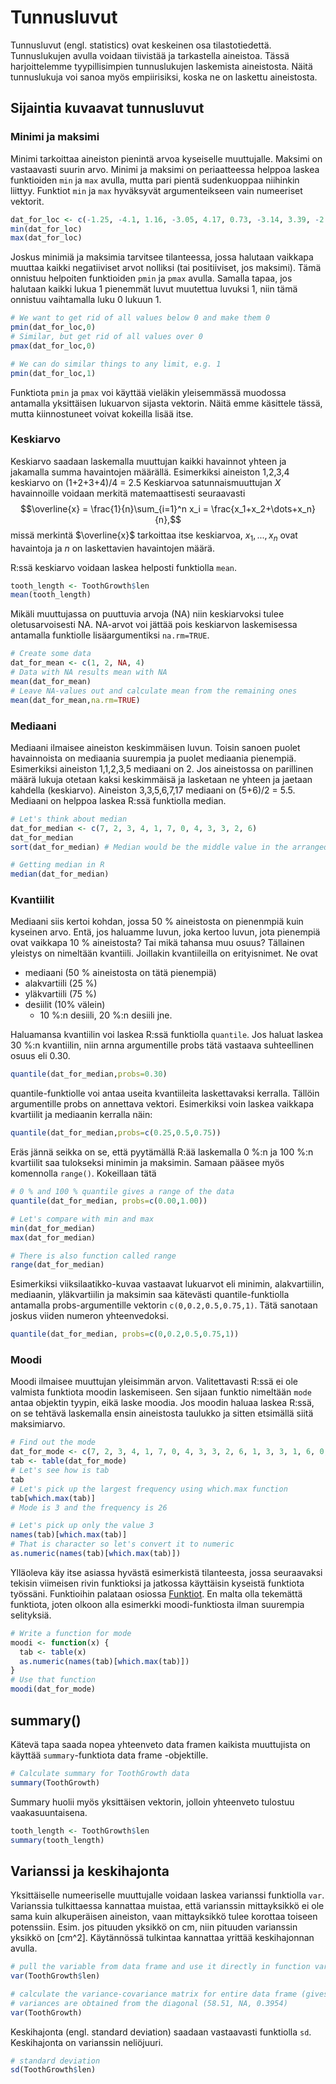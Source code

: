 # Tunnusluvut {#statistics}

Tunnusluvut (engl. statistics) ovat keskeinen osa tilastotiedettä. Tunnuslukujen avulla voidaan tiivistää ja tarkastella aineistoa. Tässä harjoittelemme tyypillisimpien tunnuslukujen laskemista aineistosta. Näitä tunnuslukuja voi sanoa myös empiirisiksi, koska ne on laskettu aineistosta.

## Sijaintia kuvaavat tunnusluvut

### Minimi ja maksimi
Minimi tarkoittaa aineiston pienintä arvoa kyseiselle muuttujalle. Maksimi on vastaavasti suurin arvo. Minimi ja maksimi on periaatteessa helppoa laskea funktioiden ```min``` ja ```max``` avulla, mutta pari pientä sudenkuoppaa niihinkin liittyy. Funktiot ```min``` ja ```max``` hyväksyvät argumenteikseen vain numeeriset vektorit.

```r
dat_for_loc <- c(-1.25, -4.1, 1.16, -3.05, 4.17, 0.73, -3.14, 3.39, -2.55, 0.4)
min(dat_for_loc)
max(dat_for_loc)
```

Joskus minimiä ja maksimia tarvitsee tilanteessa, jossa halutaan vaikkapa muuttaa kaikki negatiiviset arvot nolliksi (tai positiiviset, jos maksimi). Tämä onnistuu helpoiten funktioiden ```pmin``` ja ```pmax``` avulla. Samalla tapaa, jos halutaan kaikki lukua 1 pienemmät luvut muutettua luvuksi 1, niin tämä onnistuu vaihtamalla luku 0 lukuun 1. 
```r
# We want to get rid of all values below 0 and make them 0
pmin(dat_for_loc,0)
# Similar, but get rid of all values over 0
pmax(dat_for_loc,0)

# We can do similar things to any limit, e.g. 1
pmin(dat_for_loc,1)
```
Funktiota ```pmin``` ja ```pmax``` voi käyttää vieläkin yleisemmässä muodossa antamalla yksittäisen lukuarvon sijasta vektorin. Näitä emme käsittele tässä, mutta kiinnostuneet voivat kokeilla lisää itse.

### Keskiarvo

Keskiarvo saadaan laskemalla muuttujan kaikki havainnot yhteen ja jakamalla summa havaintojen määrällä. Esimerkiksi aineiston 1,2,3,4 keskiarvo on (1+2+3+4)/4 = 2.5 Keskiarvoa satunnaismuuttujan $X$ havainnoille voidaan merkitä matemaattisesti seuraavasti
$$\overline{x} = \frac{1}{n}\sum_{i=1}^n x_i = \frac{x_1+x_2+\dots+x_n}{n},$$
missä merkintä $\overline{x}$ tarkoittaa itse keskiarvoa, $x_1,...,x_n$ ovat havaintoja ja $n$ on laskettavien havaintojen määrä.

R:ssä keskiarvo voidaan laskea helposti funktiolla ```mean```.

```r
tooth_length <- ToothGrowth$len
mean(tooth_length)
```

Mikäli muuttujassa on puuttuvia arvoja (NA) niin keskiarvoksi tulee oletusarvoisesti NA. NA-arvot voi jättää pois keskiarvon laskemisessa antamalla funktiolle lisäargumentiksi ```na.rm=TRUE```.

```r
# Create some data
dat_for_mean <- c(1, 2, NA, 4)
# Data with NA results mean with NA
mean(dat_for_mean)
# Leave NA-values out and calculate mean from the remaining ones
mean(dat_for_mean,na.rm=TRUE)
```

### Mediaani

Mediaani ilmaisee aineiston keskimmäisen luvun. Toisin sanoen puolet havainnoista on mediaania suurempia ja puolet mediaania pienempiä. Esimerkiksi aineiston 1,1,2,3,5 mediaani on 2. Jos aineistossa on parillinen määrä lukuja otetaan kaksi keskimmäisä ja lasketaan ne yhteen ja jaetaan kahdella (keskiarvo). Aineiston 3,3,5,6,7,17 mediaani on (5+6)/2 = 5.5. Mediaani on helppoa laskea R:ssä funktiolla median.


```r
# Let's think about median
dat_for_median <- c(7, 2, 3, 4, 1, 7, 0, 4, 3, 3, 2, 6)
dat_for_median
sort(dat_for_median) # Median would be the middle value in the arranged data, thus 3

# Getting median in R
median(dat_for_median)
```
### Kvantiilit

Mediaani siis kertoi kohdan, jossa 50 % aineistosta on pienenmpiä kuin kyseinen arvo. Entä, jos haluamme luvun, joka kertoo luvun, jota pienempiä ovat vaikkapa 10 % aineistosta? Tai mikä tahansa muu osuus? Tällainen yleistys on nimeltään kvantiili. Joillakin kvantiileilla on erityisnimet. Ne ovat

 - mediaani (50 % aineistosta on tätä pienempiä)
 - alakvartiili (25 %)
 - yläkvartiili (75 %)
 - desiilit (10% välein)
    * 10 %:n desiili, 20 %:n desiili jne.

Haluamansa kvantiilin voi laskea R:ssä funktiolla ```quantile```. Jos haluat laskea 30 %:n kvantiilin, niin arnna argumentille probs tätä vastaava suhteellinen osuus eli 0.30.

```r
quantile(dat_for_median,probs=0.30)
```
quantile-funktiolle voi antaa useita kvantiileita laskettavaksi kerralla. Tällöin argumentille probs on annettava vektori. Esimerkiksi voin laskea vaikkapa kvartiilit ja mediaanin kerralla näin:

```r
quantile(dat_for_median,probs=c(0.25,0.5,0.75))
```
Eräs jännä seikka on se, että pyytämällä R:ää laskemalla 0 %:n ja 100 %:n kvartiilit saa tulokseksi minimin ja maksimin. Samaan pääsee myös komennolla ```range()```. Kokeillaan tätä
```r
# 0 % and 100 % quantile gives a range of the data
quantile(dat_for_median, probs=c(0.00,1.00))

# Let's compare with min and max
min(dat_for_median)
max(dat_for_median)

# There is also function called range
range(dat_for_median)
```
Esimerkiksi viiksilaatikko-kuvaa vastaavat lukuarvot eli minimin, alakvartiilin, mediaanin, yläkvartiilin ja maksimin saa kätevästi quantile-funktiolla antamalla probs-argumentille vektorin ```c(0,0.2,0.5,0.75,1)```. Tätä sanotaan joskus viiden numeron yhteenvedoksi.

```r
quantile(dat_for_median, probs=c(0,0.2,0.5,0.75,1))
```


### Moodi

Moodi ilmaisee muuttujan yleisimmän arvon. Valitettavasti R:ssä ei ole valmista funktiota moodin laskemiseen. Sen sijaan funktio nimeltään ```mode``` antaa objektin tyypin, eikä laske moodia. Jos moodin haluaa laskea R:ssä, on se tehtävä laskemalla ensin aineistosta taulukko ja sitten etsimällä siitä maksimiarvo.
```r
# Find out the mode
dat_for_mode <- c(7, 2, 3, 4, 1, 7, 0, 4, 3, 3, 2, 6, 1, 3, 3, 1, 6, 0, 1, 3, 0, 6, 4, 2, 3, 2, 2, 7, 3, 1, 5, 3, 4, 3, 3, 2, 2, 4, 2, 1, 5, 3, 2, 2, 2, 3, 4, 2, 5, 3, 4, 2, 1, 4, 2, 3, 1, 1, 4, 3, 2, 3, 5, 4, 4, 4, 1, 3, 1, 3, 5, 2, 3, 1, 4, 2, 4, 2, 1, 0, 3, 3, 3, 3, 4, 4, 4, 3, 4, 4, 2, 1, 2, 4, 4, 4, 6, 2, 3, 2)
tab <- table(dat_for_mode)
# Let's see how is tab
tab
# Let's pick up the largest frequency using which.max function
tab[which.max(tab)]
# Mode is 3 and the frequency is 26

# Let's pick up only the value 3
names(tab)[which.max(tab)]
# That is character so let's convert it to numeric
as.numeric(names(tab)[which.max(tab)])
```


Ylläoleva käy itse asiassa hyvästä esimerkistä tilanteesta, jossa seuraavaksi tekisin viimeisen rivin funktioksi ja jatkossa käyttäisin kyseistä funktiota työssäni. Funktioihin palataan osiossa [Funktiot](#functions). En malta olla tekemättä funktiota, joten olkoon alla esimerkki moodi-funktiosta ilman suurempia selityksiä.

```r
# Write a function for mode
moodi <- function(x) {
  tab <- table(x)
  as.numeric(names(tab)[which.max(tab)])
}
# Use that function
moodi(dat_for_mode)
```


## summary()

Kätevä tapa saada nopea yhteenveto data framen kaikista muuttujista on käyttää ```summary```-funktiota data frame -objektille.

```r
# Calculate summary for ToothGrowth data
summary(ToothGrowth)
```
Summary huolii myös yksittäisen vektorin, jolloin yhteenveto tulostuu vaakasuuntaisena.
```r
tooth_length <- ToothGrowth$len
summary(tooth_length)
```


## Varianssi ja keskihajonta

Yksittäiselle numeeriselle muuttujalle voidaan laskea varianssi funktiolla ```var```. Varianssia tulkittaessa kannattaa muistaa, että varianssin mittayksikkö ei ole sama kuin alkuperäisen aineiston, vaan mittayksikkö tulee korottaa toiseen potenssiin. Esim. jos pituuden yksikkö on cm, niin pituuden varianssin yksikkö on \[cm^2\]. Käytännössä tulkintaa kannattaa yrittää keskihajonnan avulla.
```r
# pull the variable from data frame and use it directly in function var
var(ToothGrowth$len)

# calculate the variance-covariance matrix for entire data frame (gives NA to any pairs with categorical variables)
# variances are obtained from the diagonal (58.51, NA, 0.3954)
var(ToothGrowth)
```

Keskihajonta (engl. standard deviation) saadaan vastaavasti funktiolla ```sd```. Keskihajonta on varianssin neliöjuuri.
```r
# standard deviation
sd(ToothGrowth$len)
```